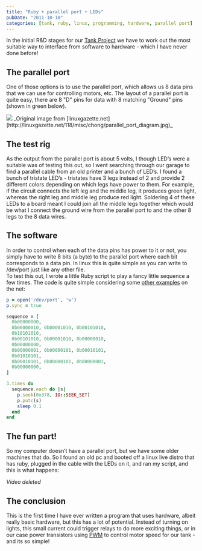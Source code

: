 ```yaml
---
title: "Ruby + parallel port + LEDs"
pubDate: "2011-10-10"
categories: [tank, ruby, linux, programming, hardware, parallel port]
---
```



In the initial R&D stages for our [Tank
Project](http://tank.stevenocchipinti.com/) we have to work out the most
suitable way to interface from software to hardware - which I have never done
before!

## The parallel port

One of those options is to use the parallel port, which allows us 8 data pins
that we can use for controlling motors, etc. The layout of a parallel port is
quite easy, there are 8 "D" pins for data with 8 matching "Ground" pins (shown
in green below).

<Img originalAspectRatio src="blog/uvgti3lzvasyba20vy8h.jpg" />
_Original image from [linuxgazette.net](http://linuxgazette.net/118/misc/chong/parallel_port_diagram.jpg)_

## The test rig

As the output from the parallel port is about 5 volts, I though LED’s were a
suitable was of testing this out, so I went searching through our garage to find
a parallel cable from an old printer and a bunch of LED’s. I found a bunch of
tristate LED’s - tristates have 3 legs instead of 2 and provide 2 different
colors depending on which legs have power to them. For example, if the circuit
connects the left leg and the middle leg, it produces green light, whereas the
right leg and middle leg produce red light. Soldering 4 of these LEDs to a
board meant I could join all the middle legs together which would be what I
connect the ground wire from the parallel port to and the other 8 legs to the 8
data wires.

## The software

In order to control when each of the data pins has power to it or not, you
simply have to write 8 bits (a byte) to the parallel port where each bit
corresponds to a data pin. In linux this is quite simple as you can write to
/dev/port just like any other file.  
To test this out, I wrote a little Ruby script to play a fancy little sequence a
few times. The code is quite simple considering some [other
examples](http://yueda.issp.u-tokyo.ac.jp/weda/ruby/parport.rb) on the net:

```rb
p = open('/dev/port', 'w')
p.sync = true

sequence = [
  0b00000000,
  0b00000010, 0b00001010, 0b00101010,
  0b10101010,
  0b00101010, 0b00001010, 0b00000010,
  0b00000000,
  0b00000001, 0b00000101, 0b00010101,
  0b01010101,
  0b00010101, 0b00000101, 0b00000001,
  0b00000000,
]

3.times do
  sequence.each do |s|
    p.seek(0x378, IO::SEEK_SET)
    p.putc(s)
    sleep 0.1
  end
end
```

## The fun part!

So my computer doesn’t have a parallel port, but we have some older machines
that do. So I found an old pc and booted off a linux live distro that has ruby,
plugged in the cable with the LEDs on it, and ran my script, and this is what
happens:

_Video deleted_

## The conclusion

This is the first time I have ever written a program that uses hardware, albeit
really basic hardware, but this has a lot of potential. Instead of turning on
lights, this small current could trigger relays to do more exciting things, or
in our case power transistors using
[PWM](https://en.wikipedia.org/wiki/Pulse-width_modulation) to control motor
speed for our tank - and its so simple!
